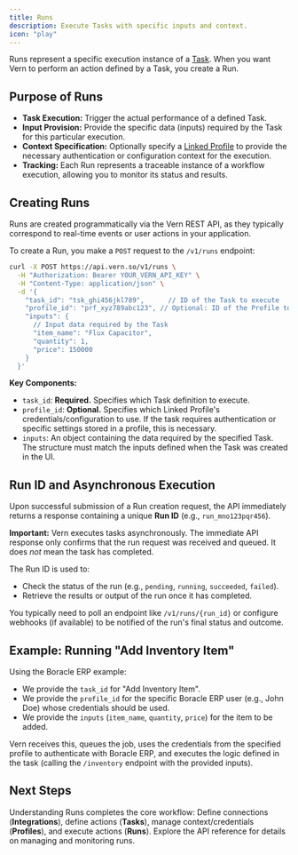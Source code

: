 ```yaml
---
title: Runs
description: Execute Tasks with specific inputs and context.
icon: "play"
---
```


Runs represent a specific execution instance of a [Task](/essentials/tasks). When you want Vern to perform an action defined by a Task, you create a Run.

## Purpose of Runs

- **Task Execution:** Trigger the actual performance of a defined Task.
- **Input Provision:** Provide the specific data (inputs) required by the Task for this particular execution.
- **Context Specification:** Optionally specify a [Linked Profile](/essentials/profiles) to provide the necessary authentication or configuration context for the execution.
- **Tracking:** Each Run represents a traceable instance of a workflow execution, allowing you to monitor its status and results.

## Creating Runs

Runs are created programmatically via the Vern REST API, as they typically correspond to real-time events or user actions in your application.

To create a Run, you make a `POST` request to the `/v1/runs` endpoint:

```bash
curl -X POST https://api.vern.so/v1/runs \
  -H "Authorization: Bearer YOUR_VERN_API_KEY" \
  -H "Content-Type: application/json" \
  -d '{
    "task_id": "tsk_ghi456jkl789",      // ID of the Task to execute
    "profile_id": "prf_xyz789abc123", // Optional: ID of the Profile to use
    "inputs": {
      // Input data required by the Task
      "item_name": "Flux Capacitor",
      "quantity": 1,
      "price": 150000
    }
  }'
```

**Key Components:**

- `task_id`: **Required.** Specifies which Task definition to execute.
- `profile_id`: **Optional.** Specifies which Linked Profile's credentials/configuration to use. If the task requires authentication or specific settings stored in a profile, this is necessary.
- `inputs`: An object containing the data required by the specified Task. The structure must match the inputs defined when the Task was created in the UI.

## Run ID and Asynchronous Execution

Upon successful submission of a Run creation request, the API immediately returns a response containing a unique **Run ID** (e.g., `run_mno123pqr456`).

**Important:** Vern executes tasks asynchronously. The immediate API response only confirms that the run request was received and queued. It does _not_ mean the task has completed.

The Run ID is used to:

- Check the status of the run (e.g., `pending`, `running`, `succeeded`, `failed`).
- Retrieve the results or output of the run once it has completed.

You typically need to poll an endpoint like `/v1/runs/{run_id}` or configure webhooks (if available) to be notified of the run's final status and outcome.

## Example: Running "Add Inventory Item"

Using the Boracle ERP example:

- We provide the `task_id` for "Add Inventory Item".
- We provide the `profile_id` for the specific Boracle ERP user (e.g., John Doe) whose credentials should be used.
- We provide the `inputs` (`item_name`, `quantity`, `price`) for the item to be added.

Vern receives this, queues the job, uses the credentials from the specified profile to authenticate with Boracle ERP, and executes the logic defined in the task (calling the `/inventory` endpoint with the provided inputs).

## Next Steps

Understanding Runs completes the core workflow: Define connections (**Integrations**), define actions (**Tasks**), manage context/credentials (**Profiles**), and execute actions (**Runs**). Explore the API reference for details on managing and monitoring runs.

